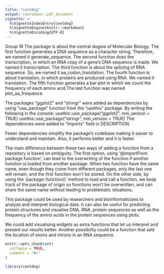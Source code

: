 ```yaml
---
title: "centdog"
output: rmarkdown::pdf_document
vignette: >
  %\VignetteIndexEntry{centdog}
  %\VignetteEngine{knitr::rmarkdown}
  %\VignetteEncoding{UTF-8}
---
```

Group 18
The package is about the central dogma of Molecular Biology. The first function generates a DNA sequence as a character string. Therefore, we named it generate_sequence. The second function does the transcription, in which an RNA copy of a gene's DNA sequence is made. We named it transcription. The third function is about the splicing of RNA sequence. So, we named it aa_codon_translation. The fourth function is about translation, in which proteins are produced using RNA. We named it translation. The fifth function generates a bar plot in which we count the frequency of each amino acid.The last function was named plot_aa_frequence.

The packages “ggplot2” and “stringr” were added as dependencies by using “use_package” function from the “usethis” package. By writing the following in the console:
 usethis::use_package("ggplot2", min_version = TRUE)
usethis::use_package("stringr", min_version = TRUE)
The dependencies were added to “Imports” field in DESCRIPTION.

Fewer dependencies simplify the package's codebase making it easier to understand and maintain. Also, it performs better and it is faster.

The main difference between these two ways of adding a function from a repository is based on ambiguity. The first option, using ‘@importFrom package function’, can lead to the overwriting of the function if another function is loaded from another package. When two function have the same name, even though they come from different packages, only the last one will remain, and the first function won’t be stored. On the other side, by using the ‘package::function()’ method to load and call a function, we keep track of the package of origin so functions won’t be overwritten, and can share the same name without leading to problematic situations.

This package could be used by researchers and bioinformaticians to analyze and interpret biological data. It can also be useful for predicting protein structures and visualise DNA, RNA, protein sequences as well as the frequency of the amino acids in the protein sequences using plots.

We could add visualising widgets as extra functions that let us interpret and present our results better. Another possibility could be a function that add the location of exons and introns in an RNA sequence.
```r
knitr::opts_chunk$set(
  collapse = TRUE,
  comment = "#>"
)
```

```r
library(centdog)
```
